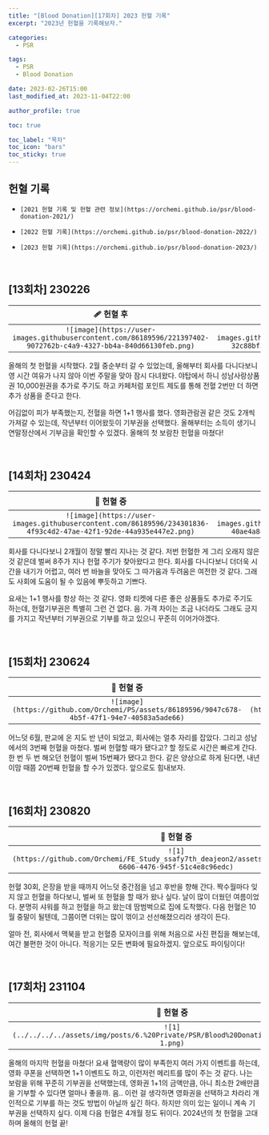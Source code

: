 ```yaml
---
title: "[Blood Donation][17회차] 2023 헌혈 기록"
excerpt: "2023년 헌혈을 기록해보자."

categories:
  - PSR

tags:
  - PSR
  - Blood Donation

date: 2023-02-26T15:00
last_modified_at: 2023-11-04T22:00

author_profile: true

toc: true

toc_label: "목차"
toc_icon: "bars"
toc_sticky: true
---
```


## 헌혈 기록

- `[2021 헌혈 기록 및 헌혈 관련 정보](https://orchemi.github.io/psr/blood-donation-2021/)`

- `[2022 헌혈 기록](https://orchemi.github.io/psr/blood-donation-2022/)`

- `[2023 헌혈 기록](https://orchemi.github.io/psr/blood-donation-2023/)`

<br />

## [13회차] 230226

|🩹 헌혈 후|💳 헌혈증|
|:---:|:---:|
|`![image](https://user-images.githubusercontent.com/86189596/221397402-9072762b-c4a9-4327-bb4a-840d66130feb.png)`|`![image](https://user-images.githubusercontent.com/86189596/221397542-32c88bf3-ec1d-45f8-995b-c1403ab5eb06.png)`|

올해의 첫 헌혈을 시작했다. 2월 중순부터 갈 수 있었는데, 올해부터 회사를 다니다보니 영 시간 여유가 나지 않아 이번 주말을 맞아 잠시 다녀왔다. 야탑에서 하니 성남사랑상품권 10,000원권을 추가로 주기도 하고 카페처럼 포인트 제도를 통해 전혈 2번만 더 하면 추가 상품을 준다고 한다.

어김없이 피가 부족했는지, 전혈을 하면 1+1 행사를 했다. 영화관람권 같은 것도 2개씩 가져갈 수 있는데, 작년부터 이어왔듯이 기부권을 선택했다. 올해부터는 소득이 생기니 연말정산에서 기부금을 확인할 수 있겠다. 올해의 첫 보람찬 헌혈을 마쳤다!

<br />

## [14회차] 230424

|💉 헌혈 중|💳 헌혈증|
|:---:|:---:|
| `![image](https://user-images.githubusercontent.com/86189596/234301836-4f93c4d2-47ae-42f1-92de-44a935e447e2.png)` |`![image](https://user-images.githubusercontent.com/86189596/234301778-40ae4a84-8d9c-4a5b-9c9d-c32a1bfa3601.png)`|

회사를 다니다보니 2개월이 정말 빨리 지나는 것 같다. 저번 헌혈한 게 그리 오래지 않은 것 같은데 벌써 8주가 지나 헌혈 주기가 찾아왔다고 한다. 회사를 다니다보니 더더욱 시간을 내기가 어렵고, 여러 번 바늘을 맞아도 그 따가움과 두려움은 여전한 것 같다. 그래도 사회에 도움이 될 수 있음에 뿌듯하고 기쁘다.

요새는 1+1 행사를 항상 하는 것 같다. 영화 티켓에 다른 좋은 상품들도 추가로 주기도 하는데, 헌혈기부권은 특별히 그런 건 없다. 음. 가격 차이는 조금 나더라도 그래도 긍지를 가지고 작년부터 기부권으로 기부를 하고 있으니 꾸준히 이어가야겠다. 

<br />

## [15회차] 230624

|💉 헌혈 중|💳 헌혈증|
|:---:|:---:|
|`![image](https://github.com/Orchemi/PS/assets/86189596/9047c678-4b5f-47f1-94e7-40583a5ade66)`|`![image](https://github.com/Orchemi/PS/assets/86189596/74cec27b-a59d-4685-ab2e-ba058e3dbf83)`|

어느덧 6월, 판교에 온 지도 반 년이 되었고, 회사에는 얼추 자리를 잡았다. 그리고 성남에서의 3번째 헌혈을 마쳤다. 벌써 헌혈할 때가 됐다고? 할 정도로 시간은 빠르게 간다. 한 번 두 번 해오던 헌혈이 벌써 15번째가 됐다고 한다. 같은 양상으로 하게 된다면, 내년 이맘 때쯤 20번째 헌혈을 할 수가 있겠다. 앞으로도 힘내보자.

<br />

## [16회차] 230820

|💉 헌혈 중|💳 헌혈증|
|:---:|:---:|
|`![1](https://github.com/Orchemi/FE_Study_ssafy7th_deajeon2/assets/86189596/4f00a4d5-6606-4476-945f-51c4e8c96edc)`|`![2](https://github.com/Orchemi/FE_Study_ssafy7th_deajeon2/assets/86189596/569d1b47-0f6e-4a56-bc12-01d3d18541d1)`|

헌혈 30회, 은장을 받을 때까지 어느덧 중간점을 넘고 후반을 향해 간다. 짝수월마다 잊지 않고 헌혈을 하다보니, 벌써 또 헌혈을 할 때가 왔나 싶다. 날이 많이 더웠던 여름이었다. 분명히 샤워를 하고 헌혈을 하고 왔는데 땀범벅으로 집에 도착했다. 다음 헌혈은 10월 중말이 될텐데, 그쯤이면 더위는 많이 꺾이고 선선해졌으리라 생각이 든다.

얼마 전, 회사에서 맥북을 받고 헌혈증 모자이크를 위해 처음으로 사진 편집을 해보는데, 여간 불편한 것이 아니다. 적응기는 모든 변화에 필요하겠지. 앞으로도 파이팅이다!

<br />

## [17회차] 231104

|💉 헌혈 중|💳 헌혈증|
|:---:|:---:|
|`![1](../../../../assets/img/posts/6.%20Private/PSR/Blood%20Donation/231104/231104-1.png)`|`![2](../../../../assets/img/posts/6.%20Private/PSR/Blood%20Donation/231104/231104-2.png)`|

올해의 마지막 헌혈을 마쳤다! 요새 혈액량이 많이 부족한지 여러 가지 이벤트를 하는데, 영화 쿠폰을 선택하면 1+1 이벤트도 하고, 이런저런 메리트를 많이 주는 것 같다. 나는 보람을 위해 꾸준히 기부권을 선택했는데, 영화권 1+1의 금액만큼, 아니 최소한 2배만큼을 기부할 수 있다면 얼마나 좋을까. 음.. 이런 걸 생각하면 영화권을 선택하고 차라리 개인적으로 기부를 하는 것도 방법이 아닐까 싶긴 하다. 하지만 의미 있는 일이니 계속 기부권을 선택하지 싶다. 이제 다음 헌혈은 4개월 정도 뒤이다. 2024년의 첫 헌혈을 고대하며 올해의 헌혈 끝!